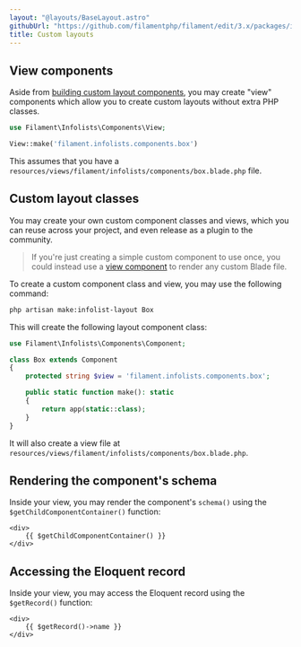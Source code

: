 ```yaml
---
layout: "@layouts/BaseLayout.astro"
githubUrl: "https://github.com/filamentphp/filament/edit/3.x/packages/infolists/docs/04-layout/07-custom.md"
title: Custom layouts
---
```


<LaracastsBanner
    title="Build a Custom Infolist Layout"
    description="Watch the Build Advanced Components for Filament series on Laracasts - it will teach you how to build components, and you'll get to know all the internal tools to help you."
    url="https://laracasts.com/series/build-advanced-components-for-filament/episodes/9"
    series="building-advanced-components"
/>

## View components

Aside from [building custom layout components](#custom-layout-classes), you may create "view" components which allow you to create custom layouts without extra PHP classes.

```php
use Filament\Infolists\Components\View;

View::make('filament.infolists.components.box')
```

This assumes that you have a `resources/views/filament/infolists/components/box.blade.php` file.

## Custom layout classes

You may create your own custom component classes and views, which you can reuse across your project, and even release as a plugin to the community.

> If you're just creating a simple custom component to use once, you could instead use a [view component](#view) to render any custom Blade file.

To create a custom component class and view, you may use the following command:

```bash
php artisan make:infolist-layout Box
```

This will create the following layout component class:

```php
use Filament\Infolists\Components\Component;

class Box extends Component
{
    protected string $view = 'filament.infolists.components.box';

    public static function make(): static
    {
        return app(static::class);
    }
}
```

It will also create a view file at `resources/views/filament/infolists/components/box.blade.php`.

## Rendering the component's schema

Inside your view, you may render the component's `schema()` using the `$getChildComponentContainer()` function:

```blade
<div>
    {{ $getChildComponentContainer() }}
</div>
```

## Accessing the Eloquent record

Inside your view, you may access the Eloquent record using the `$getRecord()` function:

```blade
<div>
    {{ $getRecord()->name }}
</div>
```
